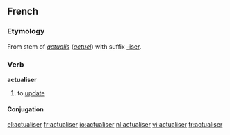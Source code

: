 ==French==

===Etymology===
From stem of {{etyl|la|fr}} ''[[actualis]]'' (''[[actuel]]'') with suffix [[-iser]].

===Verb===
'''actualiser'''

# to [[update]]

====Conjugation====
{{fr-conj-er|actualis|avoir}}

[[el:actualiser]]
[[fr:actualiser]]
[[io:actualiser]]
[[nl:actualiser]]
[[vi:actualiser]]
[[tr:actualiser]]